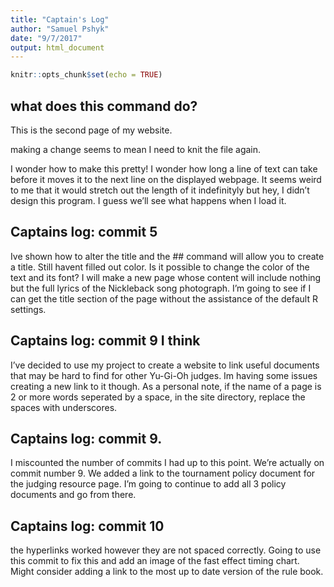 ```yaml
---
title: "Captain's Log"
author: "Samuel Pshyk"
date: "9/7/2017"
output: html_document
---
```


```r
knitr::opts_chunk$set(echo = TRUE)
```

## what does this command do?

This is the second page of my website. 

making a change seems to mean I need to knit the file again. 

I wonder how to make this pretty!
I wonder how long a line of text can take before it moves it to the next line on the displayed webpage. It seems weird to me that it would stretch out the length of it indefinityly but hey, I didn't design this program. I guess we'll see what happens when I load it.

## Captains log: commit 5

Ive shown how to alter the title and the ## command will allow you to create a title. Still havent filled out color. Is it possible to change the color of the text and its font? I will make a new page whose content will include nothing but the full lyrics of the Nickleback song photograph. I'm going to see if I can get the title section of the page without the assistance of the default R settings. 

## Captains log: commit 9 I think

I've decided to use my project to create a website to link useful documents that may be hard to find for other Yu-Gi-Oh judges. Im having some issues creating a new link to it though. As a personal note, if the name of a page is 2 or more words seperated by a space, in the site directory, replace the spaces with underscores. 

## Captains log: commit 9. 
I miscounted the number of commits I had up to this point. We're actually on commit number 9. We added a link to the tournament policy document for the judging resource page. I'm going to continue to add all 3 policy documents and go from there. 

## Captains log: commit 10
the hyperlinks worked however they are not spaced correctly. Going to use this commit to fix this and add an image of the fast effect timing chart. Might consider adding a link to the most up to date version of the rule book.